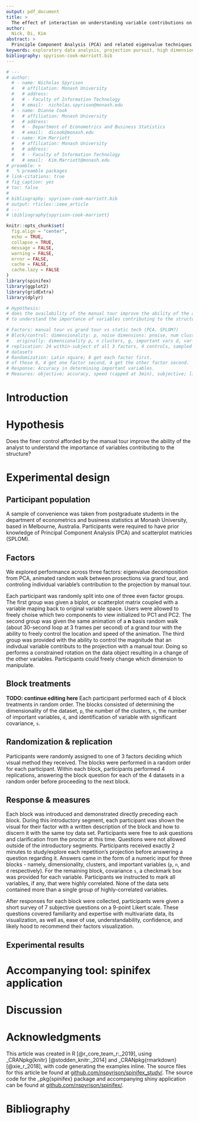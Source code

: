 ```yaml
---
output: pdf_document
title: >
  The effect of interaction on understanding variable contributions on linear projections 
author:
  Nick, Di, Kim
abstract: >
  Principle Component Analysis (PCA) and related eigenvalue techniques is the traditional standard for viewing prosections of multivariate spaces. However, the full story of the data is rarely portaied accurately in few prosections. More recently, `grand tours` offer animations of prosectional random walks offering many angles to view embedded spaces. A `manual tour` provide a means of controling the contribution of individual variables to a projected subspace. We have developed an appliation to facilitate the exploration of multivariate data though the use of various tour methods. To explore the efficacy of this tool we performed a comparative user study. Participants in our study performed a number of high-level analysis tasks across the three factors and provide subjective rankings. Accuracy, speed, and qualitative feedback is used to compare and rank analysts ability to understand the imporance of indivual variables contribution to dinguishing clustering with the data. User feedback suggests that...
keywords: exploratory data analysis, projection pursuit, high dimensional data, data visualization, cluster analysis, dimension reduction,  statistical graphics, data science, user study, between users,
bibliography: spyrison-cook-marriott.bib
---
```

\bibliography{spyrison-cook-marriott}


```r
# ---
# author:
  # - name: Nicholas Spyrison
  #   # affiliation: Monash University
  #   # address:
  #   # - Faculty of Information Technology
  #   # email:  nicholas.spyrison@monash.edu
  # - name: Dianne Cook
  #   # affiliation: Monash University
  #   # address:
  #   # - Department of Econometrics and Business Statistics
  #   # email:  dicook@monash.edu
  # - name: Kim Marriott
  #   # affiliation: Monash University
  #   # address:
  #   # - Faculty of Information Technology
  #   # email:  Kim.Marriott@monash.edu
# preamble: >
#   % preamble packages
# link-citations: true
# fig_caption: yes
# toc: false
# 
# bibliography: spyrison-cook-marriott.bib
# output: rticles::ieee_article
# ---
# \bibliography{spyrison-cook-marriott}

knitr::opts_chunk$set(
  fig.align = "center", 
  echo = TRUE, 
  collapse = TRUE,
  message = FALSE, 
  warning = FALSE, 
  error = FALSE,
  cache = FALSE,
  cache.lazy = FALSE
)
library(spinifex)
library(ggplot2)
library(gridExtra)
library(dplyr)

# Hypothesis: 
# does the availability of the manual tour improve the ability of the analyst 
# to understand the importance of variables contributing to the structure?

# Factors: manual tour vs grand tour vs static tech (PCA. SPLOM?)
# Block/control: dimensionality: p, noise dimensions: pnoise, num clusters: g (or cl)
#   originally: dimensionality p, n clusters, g, important vars d, var-covar s
# replication: 24 within-subject of all 3 factors, 4 controls, sampled from 
# datasets
# Randomization: Latin square; 8 get each factor first.
# of those 8, 4 get one factor second, 4 get the other factor second.
# Response: Accuracy in determining important variables.
# Measures: objective; accuracy, speed (capped at 3min), subjective; likert scale, ease of use, ease of understanding, ease of preference 
```


# Introduction

# Hypothesis

Does the finer control afforded by the manual tour improve the ability of the analyst to understand the importance of variables contributing to the structure?

# Experimental design {#sec:design}

## Participant population {#sec:population}

A sample of convenience was taken from postgraduate students in the department of econometrics and business statistics at Monash University, based in Melbourne, Australia. Participants were required to have prior knowledge of Principal Component Analysis (PCA) and scatterplot matricies (SPLOM).

## Factors {#sec:factors}

We explored performance across three factors: eigenvalue decomposition from PCA, animated random walk between prosections via grand tour, and controling individual variable's contribution to the projection by manual tour. 

Each participant was randomly split into one of three even factor groups. The first group was given a biplot, or scatterplot matrix coupled with a variable maping back to original variable space. Users were allowed to freely choise which two components to view initialized to PC1 and PC2. The second group was given the same animation of a __n__ basis random walk (about 30-second loop at 3 frames per second) of a grand tour with the ability to freely control the location and speed of the animation. The third group was provided with the ability to control the magnitude that an indivdual variable contributs to the projection with a manual tour. Doing so performs a constrained rotation on the data object resulting in a change of the other variables. Participants could freely change which dimension to manipulate.


## Block treatments

__TODO: continue editing here__
Each participant performed each of 4 block treatments in random order. The blocks consisted of determining the dimensionality of the dataset, `p`, the number of the clusters, `n`, the number of important variables, `d`, and identification of variable with significant covariance, `s`.

## Randomization & replication

Participants were randomly assigned to one of 3 factors deciding which visual method they received. The blocks were performed in a random order for each participant. Within each block, participants performed 4 replications, answering the block question for each of the 4 datasets in a random order before proceeding to the next block.  


## Response & measures

Each block was introduced and demonstrated directly preceding each block. During this introductory segment, each participant was shown the visual for their factor with a written description of the block and how to discern it with the same toy data set. Participants were free to ask questions and clarification from the proctor at this time.  Questions were not allowed outside of the introductory segments. Participants received exactly 2 minutes to study/explore each repetition's projection before answering a question regarding it. Answers came in the form of a numeric input for three blocks - namely, dimensionality, clusters, and important variables (`p`, `n`, and `d` respectively). For the remaining block, covariance `s`, a checkmark box was provided for each variable. Participants we instructed to mark all variables, if any, that were highly correlated. None of the data sets contained more than a single group of highly-correlated variables.

After responses for each block were collected, participants were given a short survey of 7 subjective questions on a 9-point Likert scale. These questions covered familiarity and expertise with multivariate data, its visualization, as well as, ease of use, understandability, confidence, and likely hood to recommend their factors visualization.



## Experimental results {#sec:results}

# Accompanying tool: spinifex application 

# Discussion

# Acknowledgments

This article was created in R [@r_core_team_r:_2019], using \_CRANpkg{knitr} [@stodden_knitr:_2014] and \_CRANpkg{rmarkdown} [@xie_r_2018], with code generating the examples inline. The source files for this article be found at [github.com/nspyrison/spinifex_study/](https://github.com/nspyrison/spinifex_paper/). The source code for the \_pkg{spinifex} package and accompanying shiny application can be found at [github.com/nspyrison/spinifex/](https://github.com/nspyrison/spinifex/).


# Bibliography
